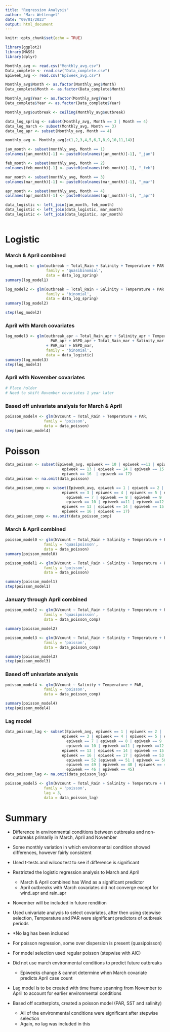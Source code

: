 ```yaml
---
title: "Regression Analysis"
author: "Marc Wettengel"
date: "09/01/2023"
output: html_document
---
```


```r
knitr::opts_chunk$set(echo = TRUE)
```


```r
library(ggplot2)
library(MASS)
library(dplyr)

Monthly_avg <- read.csv("Monthly_avg.csv")
Data_complete <- read.csv("Data_complete.csv")
Epiweek_avg <- read.csv("Epiweek_avg.csv")

Monthly_avg$Month <- as.factor(Monthly_avg$Month)
Data_complete$Month <- as.factor(Data_complete$Month)

Monthly_avg$Year <- as.factor(Monthly_avg$Year)
Data_complete$Year <- as.factor(Data_complete$Year)

Monthly_avg$outbreak <- ceiling(Monthly_avg$outbreak)
```

```r
data_log_spring <- subset(Monthly_avg, Month == 3 | Month == 4)
data_log_march <- subset(Monthly_avg, Month == 3)
data_log_apr <- subset(Monthly_avg, Month == 4)
```

```r
monthly_avg <- Monthly_avg[c(1,2,3,4,5,6,7,8,9,10,11,14)]

jan_month <- subset(monthly_avg, Month == 1)
colnames(jan_month)[-1] <- paste0(colnames(jan_month)[-1], "_jan")

feb_month <- subset(monthly_avg, Month == 2)
colnames(feb_month)[-1] <- paste0(colnames(feb_month)[-1], "_feb")

mar_month <- subset(monthly_avg, Month == 3)
colnames(mar_month)[-1] <- paste0(colnames(mar_month)[-1], "_mar")

apr_month <- subset(monthly_avg, Month == 4)
colnames(apr_month)[-1] <- paste0(colnames(apr_month)[-1], "_apr")

data_logistic <- left_join(jan_month, feb_month)
data_logistic <- left_join(data_logistic, mar_month)
data_logistic <- left_join(data_logistic, apr_month)
 

```

# Logistic

### March & April combined
```r
log_model1 <- glm(outbreak ~ Total_Rain + Salinity + Temperature + PAR + WSPD,
                  family = 'quasibinomial',
                  data = data_log_spring)
summary(log_model1)

log_model2 <- glm(outbreak ~ Total_Rain + Salinity + Temperature + PAR + WSPD,
                  family = 'binomial',
                  data = data_log_spring)
summary(log_model2)

step(log_model2)
```

### April with March covariates
```r
log_model3 <- glm(outbreak_apr ~ Total_Rain_apr + Salinity_apr + Temperature_apr + 
                    PAR_apr + WSPD_apr + Total_Rain_mar + Salinity_mar + Temperature_mar
                  + PAR_mar + WSPD_mar,
                  family = 'binomial',
                  data = data_logistic)
summary(log_model3)
step(log_model3)
```

### April with November covariates
```r
# Place holder
# Need to shift November covariates 1 year later
```

### Based off univariate analysis for March & April
```r
poisson_model4 <- glm(NVcount ~ Total_Rain + Temperature + PAR, 
                 family = 'poisson', 
                 data = data_poisson)
step(poisson_model4)
```







# Poisson

```r
data_poisson <- subset(Epiweek_avg, epiweek == 10 | epiweek ==11 | epiweek ==12 |
                         epiweek == 13 | epiweek == 14 | epiweek == 15 | 
                         epiweek == 16  | epiweek == 17)
data_poisson <- na.omit(data_poisson)

data_poisson_comp <- subset(Epiweek_avg, epiweek == 1 | epiweek == 2 | 
                         epiweek == 3 | epiweek == 4 | epiweek == 5 | epiweek == 6 |
                           epiweek == 7 | epiweek == 8 | epiweek == 9 | 
                           epiweek == 10 | epiweek ==11 | epiweek ==12 |
                         epiweek == 13 | epiweek == 14 | epiweek == 15 | 
                         epiweek == 16 | epiweek == 17)
data_poisson_comp <- na.omit(data_poisson_comp)

```

### March & April combined
```r
poisson_model0 <- glm(NVcount ~ Total_Rain + Salinity + Temperature + PAR + WSPD, 
                 family = 'quasipoisson', 
                 data = data_poisson)
summary(poisson_model0)

poisson_model1 <- glm(NVcount ~ Total_Rain + Salinity + Temperature + PAR + WSPD, 
                 family = 'poisson', 
                 data = data_poisson)

summary(poisson_model1)
step(poisson_model1)
```

### January through April combined
```r
poisson_model2 <- glm(NVcount ~ Total_Rain + Salinity + Temperature + PAR + WSPD, 
                 family = 'quasipoisson', 
                 data = data_poisson_comp)

summary(poisson_model2)

poisson_model3 <- glm(NVcount ~ Total_Rain + Salinity + Temperature + PAR + WSPD, 
                 family = 'poisson', 
                 data = data_poisson_comp)

summary(poisson_model3)
step(poisson_model3)
```

### Based off univariate analysis 
```r
poisson_model4 <- glm(NVcount ~ Salinity + Temperature + PAR, 
                 family = 'poisson', 
                 data = data_poisson_comp)

summary(poisson_model4)
step(poisson_model4)
```


### Lag model
```r
data_poisson_lag <- subset(Epiweek_avg, epiweek == 1 | epiweek == 2 | 
                         epiweek == 3 | epiweek == 4 | epiweek == 5 | epiweek == 6 |
                           epiweek == 7 | epiweek == 8 | epiweek == 9 | 
                           epiweek == 10 | epiweek ==11 | epiweek ==12 |
                         epiweek == 13 | epiweek == 14 | epiweek == 15 | 
                         epiweek == 16 | epiweek == 17 | epiweek == 53 |
                           epiweek == 52 |epiweek == 51 | epiweek == 50 | 
                           epiweek == 49 | epiweek == 48 | epiweek == 47 |
                           epiweek == 46 | epiweek == 45)
data_poisson_lag <- na.omit(data_poisson_lag)
```

```r
poisson_model5 <- glm(NVcount ~ Total_Rain + Salinity + Temperature + PAR + WSPD, 
                 family = 'poisson', 
                 lag = 3,
                 data = data_poisson_lag)
```

























# Summary

- Difference in environmental conditions between outbreaks and non-outbreaks primarily in March, April and November
- Some monthly variation in which environmental condition showed differences, however fairly consistent
- Used t-tests and wilcox test to see if difference is significant 

- Restricted the logistic regression analysis to March and April
    - March & April combined has Wind as a significant predictor
    - April outbreaks with March covariates did not converge except for wind_apr and rain_apr
- November will be included in future rendition 
- Used univariate analysis to select covariates, after then using stepwise selection, Temperature and PAR were significant predictors of outbreak periods
- *No lag has been included 


- For poisson regression, some over dispersion is present (quasipoisson)
- For model selection used regular poisson (stepwise with AIC)
- Did not use march environmental conditions to predict future outbreaks 
    - Epiweeks change & cannot determine when March covariate predicts April case count 
- Lag model is to be created with time frame spanning from November to April to account for earlier environmental conditions

- Based off scatterplots, created a poisson model (PAR, SST and salinity)
    - All of the environmental conditions were significant after stepwise selection
    - Again, no lag was included in this



